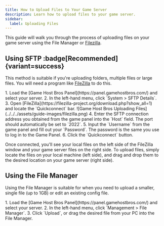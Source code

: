 ```yaml
---
title: How to Upload Files to Your Game Server
description: Learn how to upload files to your game server.
sidebar:
  label: Uploading Files
---
```


This guide will walk you through the process of uploading files on your game server using the File Manager or [Filezilla](https://filezilla-project.org/download.php?show_all=1).

## Using SFTP :badge[Recommended]{variant=success}

This method is suitable if you're uploading folders, multiple files or large files. You will need a program like [FileZilla](https://filezilla-project.org/download.php?show_all=1) to do this.

<Steps>
1. Load the [Game Host Bros Panel](https://panel.gamehostbros.com/) and select your server.
2. In the left-hand menu, click `System > SFTP Details`.
3. Open [FileZilla](https://filezilla-project.org/download.php?show_all=1) and locate the `Quickconnect` bar.
![Game Host Bros Uploading Files](../../../assets/guide-images/filezilla.png)
4. Enter the SFTP connection address you obtained from the game panel into the `Host` field. The port should automatically be set to `2022`.
5. Input the `Username` from the game panel and fill out your `Password`. The password is the same you use to log in to the Game Panel.
6. Click the `Quickconnect` button.
</Steps>

Once connected, you'll see your local files on the left side of the FileZilla window and your game server files on the right side. To upload files, simply locate the files on your local machine (left side), and drag and drop them to the desired location on your game server (right side).

## Using the File Manager

Using the File Manager is suitable for when you need to upload a smaller, single file (up to 1GB) or edit an existing config file.

<Steps>
1. Load the [Game Host Bros Panel](https://panel.gamehostbros.com/) and select your server.
2. In the left-hand menu, click `Management > File Manager`.
3. Click `Upload`, or drag the desired file from your PC into the File Manager.
</Steps>



